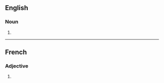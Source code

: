 ==English==

===Noun===
{{head|en|noun form}}

# {{plural of|en|abstersive}}

----

==French==

===Adjective===
{{head|fr|adjective form}}

# {{feminine plural of|fr|abstersif}}